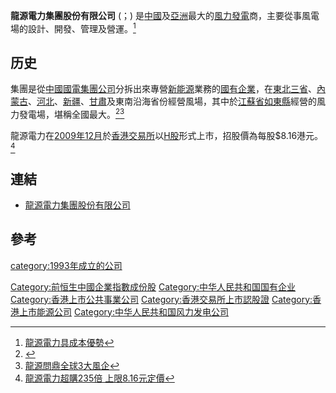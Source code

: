 {{Infobox_Company |
  company_name_zh = 龍源電力集團股份有限公司 |
  company_name = 龍源電力集團股份有限公司 |
  company_logo = [[File:Longyuan.png|File:Longyuan.png]]|
  company_type = [[國有企業|國有企業]] |
  foundation = 1993年 |
  location ={{PRC}}[[北京市|北京市]]|
  industry = [[風力發電|風力發電]]|
  key_people = [[董事長|董事長]]：朱永芃|
  sales =  |
  profit =  |
  asset =  |
  market_value = |
  num_employees = |
  revenue = |
  products = |
  parent = [[中國國電集團公司|中國國電集團公司]]|
  homepage = [http://www.clypg.com.cn/ 龍源電力集團股份有限公司] 
}}

'''龍源電力集團股份有限公司''' ({{hkex|916}}；{{Szse|001289|name=龙源电力}}) 是[[中國|中國]]及[[亞洲|亞洲]]最大的[[風力發電|風力發電]]商，主要從事風電場的設計、開發、管理及營運。<ref>[http://orientaldaily.on.cc/cnt/finance/20100218/00376_001.html 龍源電力具成本優勢]</ref>

==历史==
集團是從[[中國國電集團公司|中國國電集團公司]]分拆出來專營[[新能源|新能源]]業務的[[國有企業|國有企業]]，在[[東北三省|東北三省]]、[[內蒙古|內蒙古]]、[[河北|河北]]、[[新疆|新疆]]、[[甘肅|甘肅]]及東南沿海省份經營風場，其中於[[江蘇省|江蘇省]][[如東縣|如東縣]]經營的風力發電場，堪稱全國最大。<ref>{{Cite web |url=http://news.sina.com.hk/cgi-bin/nw/show.cgi/51/1/1/1473105/1.html |title=龍源等佳績之餘博注資 |access-date=2010-04-26 |archive-url=https://web.archive.org/web/20100403024443/http://news.sina.com.hk/cgi-bin/nw/show.cgi/51/1/1/1473105/1.html |archive-date=2010-04-03 |dead-url=yes }}</ref><ref>[http://www.hkdailynews.com.hk/finance.php?id=96915 龍源問鼎全球3大風企]{{dead link|date=2018年5月 |bot=InternetArchiveBot |fix-attempted=yes }}</ref>

龍源電力在[[2009年12月|2009年12月]]於[[香港交易所|香港交易所]]以[[H股|H股]]形式上市，招股價為每股$8.16港元。<ref>[http://hk.jrj.com.cn/2009/12/0910486608539.shtml 龍源電力超購235倍 上限8.16元定價]</ref>

== 連結 ==
* [http://www.clypg.com.cn/ 龍源電力集團股份有限公司]

== 參考 ==
{{reflist}}

[[Category:前恒生中國企業指數成份股|Category:前恒生中國企業指數成份股]]
[[Category:中华人民共和国国有企业|Category:中华人民共和国国有企业]]
[[Category:香港上市公共事業公司|Category:香港上市公共事業公司]]
[[Category:香港交易所上市認股證|Category:香港交易所上市認股證]]
[[Category:香港上市能源公司|Category:香港上市能源公司]]
[[Category:中华人民共和国风力发电公司|Category:中华人民共和国风力发电公司]]
[[category:1993年成立的公司|category:1993年成立的公司]]